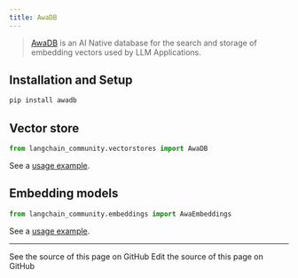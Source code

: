 ```yaml
---
title: AwaDB
---
```


>[AwaDB](https://github.com/awa-ai/awadb) is an AI Native database for the search and storage of embedding vectors used by LLM Applications.

## Installation and Setup

```bash
pip install awadb
```

## Vector store

```python
from langchain_community.vectorstores import AwaDB
```

See a [usage example](/oss/python/integrations/vectorstores/awadb).

## Embedding models

```python
from langchain_community.embeddings import AwaEmbeddings
```

See a [usage example](/oss/python/integrations/text_embedding/awadb).

---

<CardGroup cols={2}>
  <Card title="View Source" icon="eye" href="https://github.com/langchain-ai/docs/blob/main/src/oss/python/integrations/providers/awadb.mdx">
    See the source of this page on GitHub
  </Card>
  <Card title="Edit Source" icon="pen-to-square" href="https://github.com/langchain-ai/docs/edit/main/src/oss/python/integrations/providers/awadb.mdx">
    Edit the source of this page on GitHub
  </Card>
</CardGroup>
